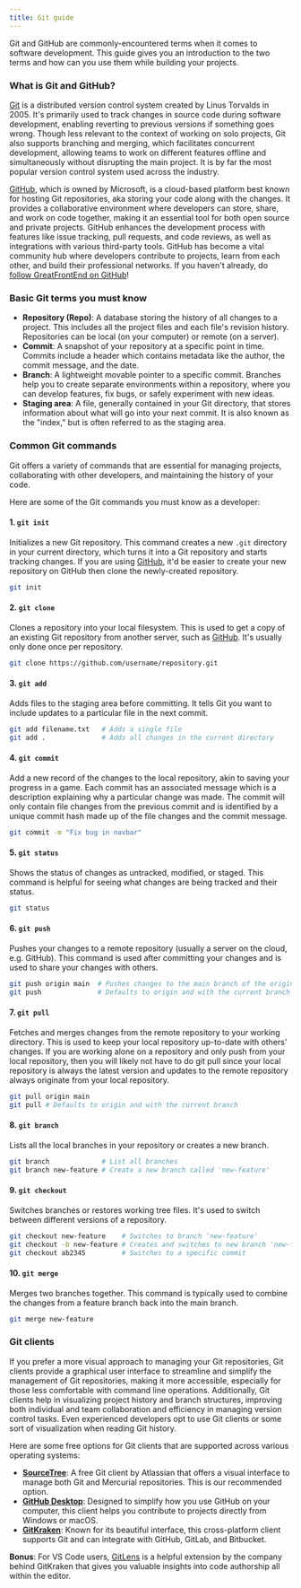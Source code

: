 ```yaml
---
title: Git guide
---
```


Git and GitHub are commonly-encountered terms when it comes to software development. This guide gives you an introduction to the two terms and how can you use them while building your projects.

### What is Git and GitHub?

[Git](https://git-scm.com/) is a distributed version control system created by Linus Torvalds in 2005. It's primarily used to track changes in source code during software development, enabling reverting to previous versions if something goes wrong. Though less relevant to the context of working on solo projects, Git also supports branching and merging, which facilitates concurrent development, allowing teams to work on different features offline and simultaneously without disrupting the main project. It is by far the most popular version control system used across the industry.

[GitHub](https://github.com/), which is owned by Microsoft, is a cloud-based platform best known for hosting Git repositories, aka storing your code along with the changes. It provides a collaborative environment where developers can store, share, and work on code together, making it an essential tool for both open source and private projects. GitHub enhances the development process with features like issue tracking, pull requests, and code reviews, as well as integrations with various third-party tools. GitHub has become a vital community hub where developers contribute to projects, learn from each other, and build their professional networks. If you haven't already, do [follow GreatFrontEnd on GitHub](https://github.com/greatfrontend)!

### Basic Git terms you must know

- **Repository (Repo)**: A database storing the history of all changes to a project. This includes all the project files and each file's revision history. Repositories can be local (on your computer) or remote (on a server).
- **Commit**: A snapshot of your repository at a specific point in time. Commits include a header which contains metadata like the author, the commit message, and the date.
- **Branch**: A lightweight movable pointer to a specific commit. Branches help you to create separate environments within a repository, where you can develop features, fix bugs, or safely experiment with new ideas.
- **Staging area**: A file, generally contained in your Git directory, that stores information about what will go into your next commit. It is also known as the "index," but is often referred to as the staging area.

### Common Git commands

Git offers a variety of commands that are essential for managing projects, collaborating with other developers, and maintaining the history of your code.

Here are some of the Git commands you must know as a developer:

#### 1. `git init`

Initializes a new Git repository. This command creates a new `.git` directory in your current directory, which turns it into a Git repository and starts tracking changes. If you are using [GitHub](https://github.com/), it'd be easier to create your new repository on GitHub then clone the newly-created repository.

```bash
git init
```

#### 2. `git clone`

Clones a repository into your local filesystem. This is used to get a copy of an existing Git repository from another server, such as [GitHub](https://github.com/). It's usually only done once per repository.

```bash
git clone https://github.com/username/repository.git
```

#### 3. `git add`

Adds files to the staging area before committing. It tells Git you want to include updates to a particular file in the next commit.

```bash
git add filename.txt   # Adds a single file
git add .              # Adds all changes in the current directory
```

#### 4. `git commit`

Add a new record of the changes to the local repository, akin to saving your progress in a game. Each commit has an associated message which is a description explaining why a particular change was made. The commit will only contain file changes from the previous commit and is identified by a unique commit hash made up of the file changes and the commit message.

```bash
git commit -m "Fix bug in navbar"
```

#### 5. `git status`

Shows the status of changes as untracked, modified, or staged. This command is helpful for seeing what changes are being tracked and their status.

```bash
git status
```

#### 6. `git push`

Pushes your changes to a remote repository (usually a server on the cloud, e.g. GitHub). This command is used after committing your changes and is used to share your changes with others.

```bash
git push origin main  # Pushes changes to the main branch of the origin remote
git push              # Defaults to origin and with the current branch
```

#### 7. `git pull`

Fetches and merges changes from the remote repository to your working directory. This is used to keep your local repository up-to-date with others' changes. If you are working alone on a repository and only push from your local repository, then you will likely not have to do git pull since your local repository is always the latest version and updates to the remote repository always originate from your local repository.

```bash
git pull origin main
git pull # Defaults to origin and with the current branch
```

#### 8. `git branch`

Lists all the local branches in your repository or creates a new branch.

```bash
git branch             # List all branches
git branch new-feature # Create a new branch called 'new-feature'
```

#### 9. `git checkout`

Switches branches or restores working tree files. It's used to switch between different versions of a repository.

```bash
git checkout new-feature    # Switches to branch 'new-feature'
git checkout -b new-feature # Creates and switches to new branch 'new-feature'
git checkout ab2345         # Switches to a specific commit
```

#### 10. `git merge`

Merges two branches together. This command is typically used to combine the changes from a feature branch back into the main branch.

```bash
git merge new-feature
```

### Git clients

If you prefer a more visual approach to managing your Git repositories, Git clients provide a graphical user interface to streamline and simplify the management of Git repositories, making it more accessible, especially for those less comfortable with command line operations. Additionally, Git clients help in visualizing project history and branch structures, improving both individual and team collaboration and efficiency in managing version control tasks. Even experienced developers opt to use Git clients or some sort of visualization when reading Git history.

Here are some free options for Git clients that are supported across various operating systems:

- **[SourceTree](https://www.sourcetreeapp.com/)**: A free Git client by Atlassian that offers a visual interface to manage both Git and Mercurial repositories. This is our recommended option.
- **[GitHub Desktop](https://desktop.github.com/)**: Designed to simplify how you use GitHub on your computer, this client helps you contribute to projects directly from Windows or macOS.
- **[GitKraken](https://www.gitkraken.com/)**: Known for its beautiful interface, this cross-platform client supports Git and can integrate with GitHub, GitLab, and Bitbucket.

**Bonus**: For VS Code users, [GitLens](https://www.gitkraken.com/gitlens) is a helpful extension by the company behind GitKraken that gives you valuable insights into code authorship all within the editor.
